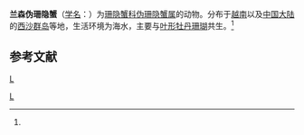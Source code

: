 {{Speciesbox
| taxon = Pseudohapalocarcinus ransoni
| binomial_authority = (Fize et Serene, 1956)<ref name='id12053'>{{cite web| url =http://www.bioinfo.cn/db05/BjdwSpecies.php?action=view&id=12053| title =兰森伪珊隐蟹| work =《中国动物物种编目数据库》| publisher =中国科学院微生物研究所| author =中国科学院动物研究所| accessdate =2009-04-28| deadurl =yes| archiveurl =https://web.archive.org/web/20160305055835/http://www.bioinfo.cn/db05/BjdwSpecies.php?action=view&id=12053| archivedate =2016-03-05}}</ref>
}}

'''兰森伪珊隐蟹'''（[[学名|学名]]：{{lang|la|''Pseudohapalocarcinus ransoni''}}）为[[珊隐蟹科|珊隐蟹科]][[伪珊隐蟹属|伪珊隐蟹属]]的动物。分布于[[越南|越南]]以及[[中国大陆|中国大陆]]的[[西沙群岛|西沙群岛]]等地，生活环境为海水，主要与[[叶形牡丹珊瑚|叶形牡丹珊瑚]]共生。<ref name='id12053'/>

== 参考文献 ==
{{reflist}}

{{螃蟹小作品}}

{{Taxonbar}}
[[Category1956年描述的动物|L]]
[[Category:伪珊隐蟹属|L]]